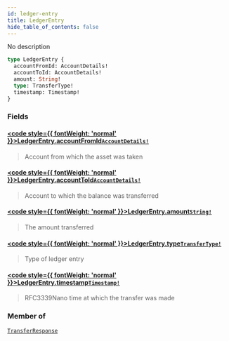 ```yaml
---
id: ledger-entry
title: LedgerEntry
hide_table_of_contents: false
---
```








No description

```graphql
type LedgerEntry {
  accountFromId: AccountDetails!
  accountToId: AccountDetails!
  amount: String!
  type: TransferType!
  timestamp: Timestamp!
}
```


### Fields

#### [<code style={{ fontWeight: 'normal' }}>LedgerEntry.<b>accountFromId</b></code>](#)<Bullet />[`AccountDetails!`](/testnet/api/graphql/objects/account-details) <Badge class="secondary" text="non-null"/> <Badge class="secondary" text="object"/>
> Account from which the asset was taken
> 

#### [<code style={{ fontWeight: 'normal' }}>LedgerEntry.<b>accountToId</b></code>](#)<Bullet />[`AccountDetails!`](/testnet/api/graphql/objects/account-details) <Badge class="secondary" text="non-null"/> <Badge class="secondary" text="object"/>
> Account to which the balance was transferred
> 

#### [<code style={{ fontWeight: 'normal' }}>LedgerEntry.<b>amount</b></code>](#)<Bullet />[`String!`](/testnet/api/graphql/scalars/string) <Badge class="secondary" text="non-null"/> <Badge class="secondary" text="scalar"/>
> The amount transferred
> 

#### [<code style={{ fontWeight: 'normal' }}>LedgerEntry.<b>type</b></code>](#)<Bullet />[`TransferType!`](/testnet/api/graphql/enums/transfer-type) <Badge class="secondary" text="non-null"/> <Badge class="secondary" text="enum"/>
> Type of ledger entry
> 

#### [<code style={{ fontWeight: 'normal' }}>LedgerEntry.<b>timestamp</b></code>](#)<Bullet />[`Timestamp!`](/testnet/api/graphql/scalars/timestamp) <Badge class="secondary" text="non-null"/> <Badge class="secondary" text="scalar"/>
> RFC3339Nano time at which the transfer was made
> 



### Member of

[`TransferResponse`](/testnet/api/graphql/objects/transfer-response)  <Badge class="secondary" text="object"/>



